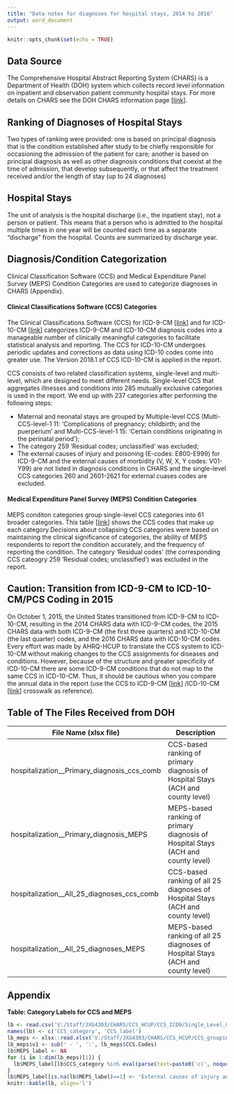 ```yaml
---
title: "Data notes for diagnoses for hospital stays, 2014 to 2016"
output: word_document
---
```


```r
knitr::opts_chunk$set(echo = TRUE)
```

## Data Source
The Comprehensive Hospital Abstract Reporting System (CHARS) is a Department of Health (DOH) system which collects record level information on inpatient and observation patient community hospital stays. For more details on CHARS see the DOH CHARS information page [[link](https://www.doh.wa.gov/DataandStatisticalReports/HealthcareinWashington/HospitalandPatientData/HospitalDischargeDataCHARS)].

## Ranking of Diagnoses of Hospital Stays
Two types of ranking were provided: one is based on principal diagnosis that is the condition established after study to be chiefly responsible for occasioning the admission of the patient for care; another is based on  principal diagnosis as well as other diagnosis conditions that coexist at the time of admission, that develop subsequently, or that affect the treatment received and/or the length of stay (up to 24 diagnoses)

## Hospital Stays
The unit of analysis is the hospital discharge (i.e., the inpatient stay), not a person or patient. This means that a person who is admitted to the hospital multiple times in one year will be counted each time as a separate "discharge" from the hospital. Counts are summarized by discharge year. 

## Diagnosis/Condition Categorization
Clinical Classification Software (CCS) and Medical Expenditure Panel Survey (MEPS) Condition Categories are used to categorize diagnoses in CHARS (Appendix).

####  Clinical Classifications Software (CCS) Categories
The Clinical Classifications Software (CCS) for ICD-9-CM [[link](https://www.hcup-us.ahrq.gov/toolssoftware/ccs/ccs.jsp)] and for ICD-10-CM [[link](https://www.hcup-us.ahrq.gov/toolssoftware/ccs10/ccs10.jsp)] categorizes ICD-9-CM and ICD-10-CM diagnosis codes into a manageable number of clinically meaningful categories to facilitate statistical analysis and reporting. The CCS for ICD-10-CM undergoes periodic updates and corrections as data using ICD-10 codes come into greater use. The Version 2018.1 of CCS ICD-10-CM is applied in the report. 

CCS consists of two related classification systems, single-level and multi-level, which are designed to meet different needs. Single-level CCS that aggregates illnesses and conditions into 285 mutually exclusive categories is used in the report. We end up with 237 categories after performing the following steps:

* Maternal and neonatal stays are grouped by Multiple-level CCS  (Multi-CCS-level-1 11: 'Complications of pregnancy; childbirth; and the puerperium' and Multi-CCS-level-1 15: 'Certain conditions originating in the perinatal period');
* The category 259 'Residual codes; unclassified' was excluded;
* The external causes of injury and poisoning (E-codes: E800-E999) for ICD-9-CM and the external causes of morbidity (V, W, X, Y codes: V01-Y99) are not listed in diagnosis conditions in CHARS and the single-level CCS categories 260 and 2601-2621 for external cuases codes are excluded.

####  Medical Expenditure Panel Survey (MEPS) Condition Categories
MEPS conditon categories group single-level CCS categories into 61 broader categories. This table [[link](http://www.meps.ahrq.gov/mepsweb/data_stats/conditions.shtml)] shows the CCS codes that make up each category.Decisions about collapsing CCS categories were based on maintaining the clinical significance of categories, the ability of MEPS respondents to report the condition accurately, and the frequency of reporting the condition. The category 'Residual codes' (the corresponding CCS cateogry 259 'Residual codes; unclassified') was excluded in the report.

## Caution: Transition from ICD-9-CM to ICD-10-CM/PCS Coding in 2015
On October 1, 2015, the United States transitioned from ICD-9-CM to ICD-10-CM, resulting in the 2014 CHARS data with ICD-9-CM codes, the 2015 CHARS data with both ICD-9-CM (the first three quarters) and ICD-10-CM (the last quarter) codes, and the 2016 CHARS data with ICD-10-CM codes. Every effort was made by AHRQ-HCUP to translate the CCS system to ICD-10-CM without making changes to the CCS assignments for diseases and conditions. However, because of the structure and greater specificity of ICD-10-CM there are some ICD-9-CM conditions that do not map to the same CCS in ICD-10-CM. Thus, it should be cautious when you compare the annual data in the report (use the CCS to ICD-9-CM [[link](https://www.hcup-us.ahrq.gov/toolssoftware/ccs/ccs.jsp)] /ICD-10-CM [[link](https://www.hcup-us.ahrq.gov/toolssoftware/ccs10/ccs10.jsp)] crosswalk as reference). 

## Table of The Files Received from DOH

| File Name (xlsx file) | Description|
| --------------------- | ------------------------------------------------ |
|hospitalization_<ACH name>_Primary_diagnosis_ccs_comb | CCS-based ranking of primary diagnosis of Hospital Stays (ACH and county level) |
|hospitalization_<ACH name>_Primary_diagnosis_MEPS | MEPS-based ranking of primary diagnosis of Hospital Stays (ACH and county level) |
|hospitalization_<ACH name>_All_25_diagnoses_ccs_comb | CCS-based ranking of all 25 diagnoses of Hospital Stays (ACH and county level) |
|hospitalization_<ACH name>_All_25_diagnoses_MEPS | MEPS-based ranking of all 25 diagnoses of Hospital Stays (ACH and county level) |


## Appendix

**Table: Category Labels for CCS and MEPS**
```r
lb <- read.csv('V:/Staff/JXG4303/CHARS/CCS_HCUP/CCS_ICD9/Single_Level_CCS_2015/dxlabel 2015.csv', skip=4, header=F, stringsAsFactors = F)
names(lb) <- c('CCS_category', 'CCS_label')
lb_meps <- xlsx::read.xlsx('V:/Staff/JXG4303/CHARS/CCS_HCUP/CCS_grouping_MEPS_AHRQ_2007.xlsx', sheetIndex = 1, stringsAsFactors=FALSE)
lb_meps$v1 <- sub(' - ', ':', lb_meps$CCS.Codes)
lb$MEPS_label <- NA
for (i in 1:dim(lb_meps)[1]) {
  lb$MEPS_label[lb$CCS_category %in% eval(parse(text=paste0('c(', noquote(lb_meps$v1[i]),')')))] <- lb_meps$Condition.Category[i]
}
lb$MEPS_label[is.na(lb$MEPS_label)==1] <- 'External causes of injury and poisoning'
knitr::kable(lb, align='l')
```


